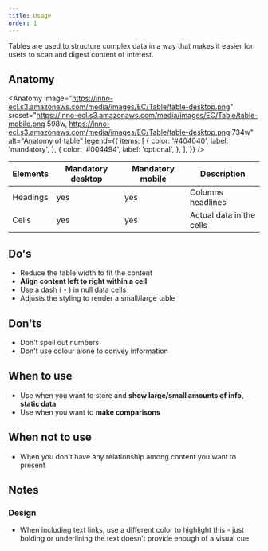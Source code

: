 ```yaml
---
title: Usage
order: 1
---
```



<Paragraph size="lead">
  Tables are used to structure complex data in a way that makes it easier for
  users to scan and digest content of interest.
</Paragraph>

## Anatomy

<Anatomy
  image="https://inno-ecl.s3.amazonaws.com/media/images/EC/Table/table-desktop.png"
  srcset="https://inno-ecl.s3.amazonaws.com/media/images/EC/Table/table-mobile.png 598w, https://inno-ecl.s3.amazonaws.com/media/images/EC/Table/table-desktop.png 734w"
  alt="Anatomy of table"
  legend={{
    items: [
      {
        color: '#404040',
        label: 'mandatory',
      },
      {
        color: '#004494',
        label: 'optional',
      },
    ],
  }}
/>

| Elements | Mandatory desktop | Mandatory mobile | Description              |
| -------- | ----------------- | ---------------- | ------------------------ |
| Headings | yes               | yes              | Columns headlines        |
| Cells    | yes               | yes              | Actual data in the cells |

## Do's

- Reduce the table width to fit the content
- <strong>Align content left to right within a cell</strong>
- Use a dash ( - ) in null data cells
- Adjusts the styling to render a small/large table

## Don'ts

- Don't spell out numbers
- Don't use colour alone to convey information

## When to use

- Use when you want to store and <strong>show large/small amounts of info, static data</strong>
- Use when you want to <strong>make comparisons</strong>

## When not to use

- When you don't have any relationship among content you want to present

## Notes

### Design

- When including text links, use a different color to highlight this - just bolding or underlining the text doesn’t provide enough of a visual cue

